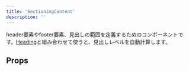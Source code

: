 ```yaml
---
title: 'SectioningContent'
description: ''
---
```


header要素やfooter要素、見出しの範囲を定義するためのコンポーネントです。[Heading](/products/components/heading)と組み合わせて使うと、見出しレベルを自動計算します。

<ComponentStory name="SectioningContent" />

## Props

<ComponentPropsTable name="SectioningContent" />
